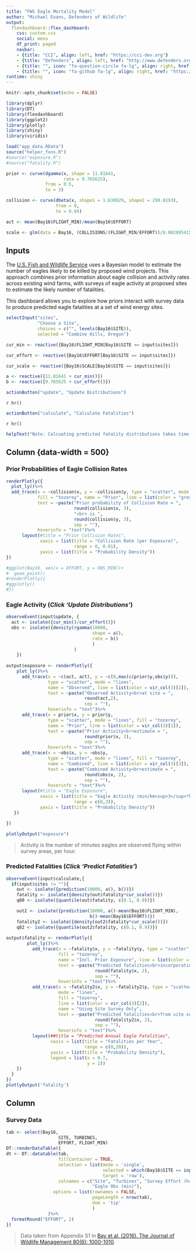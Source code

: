 ```yaml
---
title: "FWS Eagle Mortality Model"
author: "Michael Evans, Defenders of Wildlife"
output: 
  flexdashboard::flex_dashboard:
    css: custom.css
    social: menu
    df_print: paged
    navbar:
    - {title: "CCI", align: left, href: "https://cci-dev.org"}
    - {title: "Defenders", align: left, href: "http://www.defenders.org"}
    - {title: "", icon: "fa-question-circle fa-lg", align: right, href: "mailto:esa@defenders.org?subject=Five-year reviews app"}
    - {title: "", icon: "fa-github fa-lg", align: right, href: "https://github.com/Defenders-ESC/"}
runtime: shiny
---
```


```r
knitr::opts_chunk$set(echo = FALSE)

library(dplyr)
library(DT)
library(flexdashboard)
library(ggplot2)
library(plotly)
library(shiny)
library(viridis)

load("app_data.RData")
source("helper_fxns.R")
#source("exposure.R")
#source("fatality.R")

prior <- curve(dgamma(x, shape = 11.81641,  
                      rate = 9.765625),
               from = 0.5,
               to = 3)

collision <- curve(dbeta(x, shape1 = 1.638029, shape2 = 290.0193), 
                   from = 0, 
                   to = 0.04)

act <- mean(Bay16$FLIGHT_MIN)/mean(Bay16$EFFORT)

scale <- glm(data = Bay16, (COLLISIONS/(FLIGHT_MIN/EFFORT))/0.002895415 ~ RISK_HA + I(RISK_HA^2))
```

Inputs {.sidebar}
-----------------------------------------------------------------------
The [U.S. Fish and Wildlife Service](https://www.fws.gov/)
uses a Bayesian model to estimate the number of eagles likely to be killed by proposed wind projects.
This approach combines prior information about eagle collision and activity rates across existing wind farms, with surveys of eagle activity at proposed sites to estimate the likely number of fatalities.

This dashboard allows you to explore how priors interact with survey data to produce predicted eagle fatalities at a set of wind energy sites.

```r
selectInput("sites", 
            "Choose a Site", 
            choices = c("", levels(Bay16$SITE)), 
            selected = "Combine Hills, Oregon")

cur_min <- reactive({Bay16$FLIGHT_MIN[Bay16$SITE == input$sites]})

cur_effort <- reactive({Bay16$EFFORT[Bay16$SITE == input$sites]})

cur_scale <- reactive({Bay16$SCALE[Bay16$SITE == input$sites]})

a <- reactive({11.81641 + cur_min()})
b <- reactive({9.765625 + cur_effort()})
```


```r
actionButton("update", "Update Distributions")
```

`r hr()`

```r
actionButton("calculate", "Calculate Fatalities")

```

`r hr()`

```r
helpText("Note: Calcuating predicted fatality distributions takes time.  Please allow several seconds for the graph to load.")
```

Column {data-width = 500}
--------------------------------------------------------------------------

### Prior Probabilities of Eagle Collision Rates

```r
renderPlotly({
  plot_ly()%>%
  add_trace(x = ~collision$x, y = ~collision$y, type = "scatter", mode = "lines",
            fill = "tozeroy", name = "Prior", line = list(color = "grey"),
            text = ~paste("Prior probability of Collision Rate = ",
                          round(collision$x, 3),
                          "<br> is ",
                          round(collision$y, 3),
                          sep = ""),
            hoverinfo = "text")%>%
      layout(#title = "Prior Collision Rates",
             xaxis = list(title = "Collision Rate (per Exposure)",
                          range = 0, 0.01),
             yaxis = list(title = "Probability Density"))
})

#ggplot(Bay16, aes(x = EFFORT, y = OBS_MIN))+
#  geom_point()
#renderPlotly({
#ggplotly()
#})
```

### Eagle Activity (_Click 'Update Distributions'_)

```r
observeEvent(input$update, {
  act <- isolate({cur_min()/cur_effort()})
  obs <- isolate({density(rgamma(10000, 
                                 shape = a(), 
                                 rate = b()
                                 )
                          )
    })
  
output$exposure <- renderPlotly({ 
    plot_ly()%>%
      add_trace(x = ~c(act, act), y = ~c(0,max(c(prior$y,obs$y))),
                type = "scatter", mode = "lines",
                name = "Observed", line = list(color = vir_col(3)[2]),
                text = ~paste("Observed Activity<br>at site = ",
                              round(act,2),
                              sep = ""),
                hoverinfo = "text")%>%
      add_trace(x = prior$x, y = prior$y,
                type = "scatter", mode = "lines", fill = "tozeroy",
                name = "Prior", line = list(color = vir_col(3)[1]),
                text = ~paste("Prior Activity<br>estimate = ",
                              round(prior$x, 2),
                              sep = ""),
                hoverinfo = "text")%>%
      add_trace(x = ~obs$x, y = ~obs$y,
                type = "scatter", mode = "lines", fill = "tozeroy",
                name = "Combined", line = list(color = vir_col(3)[3]),
                text = ~paste("Combined Activity<br>estimate = ",
                              round(obs$x, 2),
                              sep = ""),
                hoverinfo = "text")%>%
      layout(#title = "Eagle Exposure",
             xaxis = list(title = "Eagle Activity (min/km<sup>3</sup>*hr)",
                          range = c(0,3)),
             yaxis = list(title = "Probability Density"))
   })

})

plotlyOutput("exposure")
```

> Activity is the number of minutes eagles are observed flying within survey areas, per hour.

### Predicted Fatalities (_Click 'Predict Fatalities'_)

```r
observeEvent(input$calculate,{
  if(input$sites != ""){
    out <- isolate({prediction(10000, a(), b())})
    fatality <- isolate({density(out$fatality*cur_scale())})
    q80 <- isolate({quantile(out$fatality, c(0.1, 0.9))})

    out2 <- isolate({prediction(10000, a()-mean(Bay16$FLIGHT_MIN),
                                b()-mean(Bay16$EFFORT))})
    fatality2 <- isolate({density(out2$fatality*cur_scale())})
    q82 <- isolate({quantile(out2$fatality, c(0.1, 0.9))})
    
output$fatality <- renderPlotly({
        plot_ly()%>%
          add_trace(x = ~fatality$x, y = ~fatality$y, type = "scatter", mode = "lines",
                    fill = "tozeroy",
                    name = "Incl. Prior Exposure", line = list(color = vir_col(3)[3]),
                    text = ~paste("Predicted fatalities<br>incorporating prior = ",
                                  round(fatality$x, 2),
                                  sep = ""),
                    hoverinfo = "text")%>%
          add_trace(x = ~fatality2$x, y = ~fatality2$y, type = "scatter", 
                    mode = "lines",
                    fill = "tozeroy",
                    line = list(color = vir_col(3)[2]), 
                    name = "Using Site Survey Only",
                    text = ~paste("Predicted fatalities<br>from site survey = ",
                                  round(fatality2$x, 2),
                                  sep = ""),
                    hoverinfo = "text")%>%
          layout(##title = "Predicted Annual Eagle Fatalities",
                 xaxis = list(title = "Fatalities per Year",
                              range = c(0,20)),
                 yaxis = list(title = "Probability Density"),
                 legend = list(x = 0.7,
                               y = 1))
    })
  }
})
plotlyOutput('fatality')
```

Column {data-width=500}
-------------------------------------------------------------------------

### Survey Data

```r
tab <- select(Bay16, 
                    SITE, TURBINES, 
                    EFFORT, FLIGHT_MIN)
DT::renderDataTable({
dt <- DT::datatable(tab,
                    fillContainer = TRUE,
                    selection = list(mode = 'single', 
                                     selected = which(Bay16$SITE == input$sites), 
                                     target = 'row'),
                    colnames = c("Site", "Turbines", "Survey Effort (hr*km3)",
                                 "Eagle Obs (min)"),
                  options = list(rownames = FALSE,
                                 pageLength = nrow(tab),
                                 dom = 'tip'
                                 )
                )%>%
  formatRound("EFFORT", 2)
})
```

> Data taken from Appendix S1 in  [Bay et al. (2016). The Journal of Wildlife Management 80(6): 1000-1010](http://onlinelibrary.wiley.com/doi/10.1002/jwmg.21086/full).
